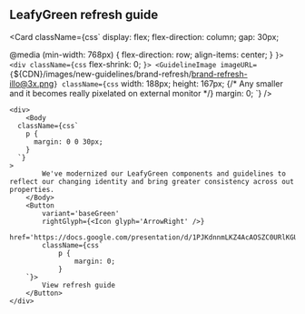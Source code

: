 
<H2
  className={css`
    margin-bottom: 30px;
  `}
>
  LeafyGreen refresh guide
</H2>

<Card className={css`
  display: flex;
  flex-direction: column;
  gap: 30px;

@media (min-width: 768px) {
flex-direction: row;
align-items: center;
}
`}> <div className={css`
flex-shrink: 0;
`}> <GuidelineImage imageURL={`${CDN}/images/new-guidelines/brand-refresh/brand-refresh-illo@3x.png`} className={css`
width: 188px;
height: 167px; {/* Any smaller and it becomes really pixelated on external monitor */}
margin: 0;
`}
/>
</div>

    <div>
    	<Body
      className={css`
        p {
          margin: 0 0 30px;
        }
      `}
    >
    		We've modernized our LeafyGreen components and guidelines to reflect our changing identity and bring greater consistency across out properties.
    	</Body>
    	<Button
    		variant='baseGreen'
    		rightGlyph={<Icon glyph='ArrowRight' />}
      href='https://docs.google.com/presentation/d/1PJKdnnmLKZ4AcAOSZC0URlKGUwF7GaeSuiPz3wSC7Tw/edit#slide=id.g10e289f1d47_0_2472'
    		className={css`
    			p {
    				margin: 0;
    			}
    	`}>
    		View refresh guide
    	</Button>
    </div>

</Card>

